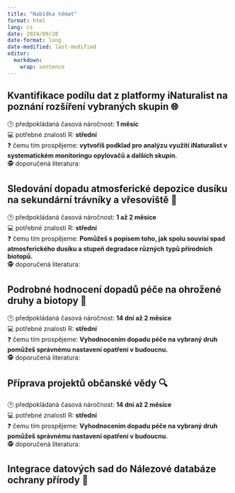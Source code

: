 ---
title: "Nabídka témat"
format: html
lang: cs
date: 2024/09/20
date-format: long
date-modified: last-modified
editor: 
  markdown: 
    wrap: sentence
---

## Kvantifikace podílu dat z platformy iNaturalist na poznání rozšíření vybraných skupin 🌐
🕑 předpokládaná časová náročnost: **1 měsíc**  
💻 potřebné znalosti R: **střední**  
❓ čemu tím prospějeme: **vytvoříš podklad pro analýzu využití iNaturalist v systematickém monitoringu opylovačů a dalších skupin.**  
🕵️ doporučená literatura:  
 
## Sledování dopadu atmosferické depozice dusíku na sekundární trávníky a vřesoviště 🌱
🕑 předpokládaná časová náročnost: **1 až 2 měsíce**  
💻 potřebné znalosti R: **střední**  
❓ čemu tím prospějeme: **Pomůžeš s popisem toho, jak spolu souvisí spad atmosferického dusíku a stupeň degradace různých typů přírodních biotopů.**  
🕵️ doporučená literatura:  
 
## Podrobné hodnocení dopadů péče na ohrožené druhy a biotopy 🦋
🕑 předpokládaná časová náročnost: **14 dní až 2 měsíce**  
💻 potřebné znalosti R: **střední**  
❓ čemu tím prospějeme: **Vyhodnocením dopadu péče na vybraný druh pomůžeš správnému nastavení opatření v budoucnu.**  
🕵️ doporučená literatura:  

## Příprava projektů občanské vědy 🔍
🕑 předpokládaná časová náročnost: **14 dní až 2 měsíce**  
💻 potřebné znalosti R: **střední**  
❓ čemu tím prospějeme: **Vyhodnocením dopadu péče na vybraný druh pomůžeš správnému nastavení opatření v budoucnu.**  
🕵️ doporučená literatura:  

## Integrace datových sad do Nálezové databáze ochrany přírody 💾
 
